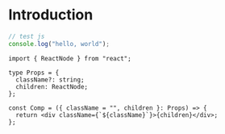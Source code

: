 # Introduction

```js
// test js
console.log("hello, world");
```

```tsx
import { ReactNode } from "react";

type Props = {
  className?: string;
  children: ReactNode;
};

const Comp = ({ className = "", children }: Props) => {
  return <div className={`${className}`}>{children}</div>;
};
```

<div className="flex items-center gap-4 text-center text-red-500"></div>
